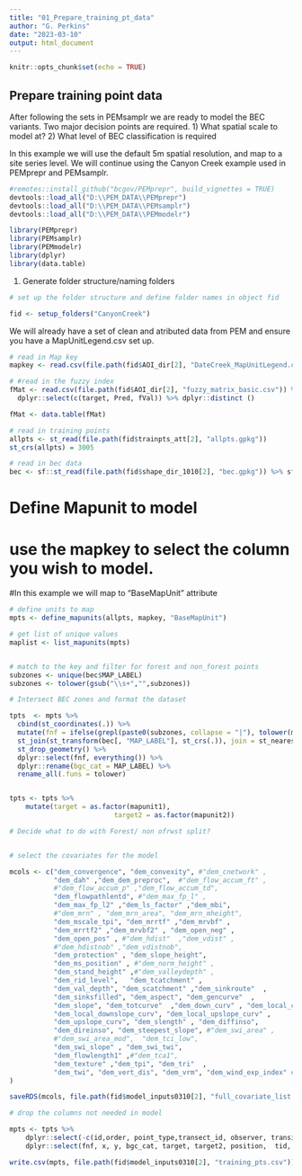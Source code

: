 ```yaml
---
title: "01_Prepare_training_pt_data"
author: "G. Perkins"
date: "2023-03-10"
output: html_document
---
```


```r
knitr::opts_chunk$set(echo = TRUE)
```

## Prepare training point data 

After following the sets in PEMsamplr we are ready to model the BEC variants. Two major decision points are required. 
1) What spatial scale to model at?
2) What level of BEC classification is required 

In this example we will use the default 5m spatial resolution, and map to a site series level. We will continue using the Canyon Creek example used in PEMprepr and PEMsamplr. 


```r

#remotes::install_github("bcgov/PEMprepr", build_vignettes = TRUE)
devtools::load_all("D:\\PEM_DATA\\PEMprepr")
devtools::load_all("D:\\PEM_DATA\\PEMsamplr")
devtools::load_all("D:\\PEM_DATA\\PEMmodelr")

library(PEMprepr)
library(PEMsamplr)
library(PEMmodelr)
library(dplyr)
library(data.table)

```


1) Generate folder structure/naming folders

```r
# set up the folder structure and define folder names in object fid

fid <- setup_folders("CanyonCreek")

```

We will already have a set of clean and atributed data from PEM and ensure you have a MapUnitLegend.csv set up. 


```r
# read in Map key 
mapkey <- read.csv(file.path(fid$AOI_dir[2], "DateCreek_MapUnitLegend.csv"))

# #read in the fuzzy index
fMat <- read.csv(file.path(fid$AOI_dir[2], "fuzzy_matrix_basic.csv")) %>%
  dplyr::select(c(target, Pred, fVal)) %>% dplyr::distinct ()

fMat <- data.table(fMat)

# read in training points
allpts <- st_read(file.path(fid$trainpts_att[2], "allpts.gpkg"))
st_crs(allpts) = 3005

# read in bec data 
bec <- sf::st_read(file.path(fid$shape_dir_1010[2], "bec.gpkg")) %>% sf::st_cast(., "MULTIPOLYGON") 

```

# Define Mapunit to model

# use the mapkey to select the column you wish to model. 
#In this example we will map to "BaseMapUnit" attribute

```r
# define units to map
mpts <- define_mapunits(allpts, mapkey, "BaseMapUnit")

# get list of unique values
maplist <- list_mapunits(mpts)


# match to the key and filter for forest and non_forest points
subzones <- unique(bec$MAP_LABEL)
subzones <- tolower(gsub("\\s+","",subzones))

# Intersect BEC zones and format the dataset

tpts  <- mpts %>%
  cbind(st_coordinates(.)) %>%
  mutate(fnf = ifelse(grepl(paste0(subzones, collapse = "|"), tolower(mapunit1)), "forest", "non_forest")) %>%
  st_join(st_transform(bec[, "MAP_LABEL"], st_crs(.)), join = st_nearest_feature) %>%
  st_drop_geometry() %>% 
  dplyr::select(fnf, everything()) %>%
  dplyr::rename(bgc_cat = MAP_LABEL) %>% 
  rename_all(.funs = tolower)


tpts <- tpts %>% 
    mutate(target = as.factor(mapunit1),
                          target2 = as.factor(mapunit2)) 

# Decide what to do with Forest/ non ofrwst split? 


# select the covariates for the model 

mcols <- c("dem_convergence", "dem_convexity", #"dem_cnetwork" ,
           "dem_dah" ,"dem_dem_preproc",  #"dem_flow_accum_ft" , 
           #"dem_flow_accum_p" ,"dem_flow_accum_td", 
           "dem_flowpathlentd", #"dem_max_fp_l" , 
           "dem_max_fp_l2" ,"dem_ls_factor" ,"dem_mbi",               
           #"dem_mrn" , "dem_mrn_area", "dem_mrn_mheight",
           "dem_mscale_tpi", "dem_mrrtf" ,"dem_mrvbf" , 
           "dem_mrrtf2" ,"dem_mrvbf2" , "dem_open_neg" ,
           "dem_open_pos" , #"dem_hdist"  ,"dem_vdist" ,                
           #"dem_hdistnob" ,"dem_vdistnob", 
           "dem_protection" , "dem_slope_height",
           "dem_ms_position" , #"dem_norm_height" , 
           "dem_stand_height" ,#"dem_valleydepth" , 
           "dem_rid_level",   "dem_tcatchment" ,
           "dem_val_depth", "dem_scatchment" ,"dem_sinkroute"  ,
           "dem_sinksfilled", "dem_aspect", "dem_gencurve"  , 
           "dem_slope", "dem_totcurve"  ,"dem_down_curv" , "dem_local_curv"  ,
           "dem_local_downslope_curv", "dem_local_upslope_curv" ,
           "dem_upslope_curv", "dem_slength" , "dem_diffinso",
           "dem_direinso", "dem_steepest_slope", #"dem_swi_area" ,
           #"dem_swi_area_mod",  "dem_tci_low", 
           "dem_swi_slope" , "dem_swi_twi",
           "dem_flowlength1" ,#"dem_tca1",  
           "dem_texture" ,"dem_tpi", "dem_tri"  ,
           "dem_twi", "dem_vert_dis", "dem_vrm", "dem_wind_exp_index" #, "dem"    
)

saveRDS(mcols, file.path(fid$model_inputs0310[2], "full_covariate_list.rds"))

# drop the columns not needed in model

mpts <- tpts %>%
    dplyr::select(-c(id,order, point_type,transect_id, observer, transition, data_type,mapunit1, mapunit2, stuc_stage, stuc_mod, date_ymd, time_hms, edatope, comments, photos)) %>%
    dplyr::select(fnf, x, y, bgc_cat, target, target2, position,  tid, slice, any_of(mcols))

write.csv(mpts, file.path(fid$model_inputs0310[2], "training_pts.csv"))


```


